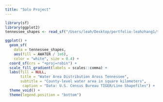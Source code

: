 ```yaml
---
title: "Solo Project"
---
```


```r
library(sf)
library(ggplot2)
tennessee_shapes <- read_sf("/Users/leah/Desktop/portfolio-leahzhang1/tl_2019_47_cousub/tl_2019_47_cousub.shp")
```

```r
ggplot() +
  geom_sf(
    data = tennessee_shapes, 
    aes(fill = AWATER / 1e6),
    color = "white", size = 0.4) +
  coord_sf(crs = "+proj=robin") +
  scale_fill_gradient(labels = scales::comma) +
  labs(fill = NULL,
       title = "Water Area Distribution Aross Tennessee",
       subtitle = "County-level water area in square kilometers",
        caption = "Data: U.S. Census Bureau TIGER/Line Shapefiles") +
  theme_void() +
  theme(legend.position = "bottom")
```
